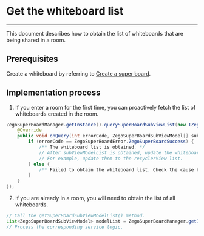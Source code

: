 # Get the whiteboard list

- - -

This document describes how to obtain the list of whiteboards that are being shared in a room.

## Prerequisites

Create a whiteboard by referring to [Create a super board](../Quick%20start/Create%20white%20board.mdx).

## Implementation process
1. If you enter a room for the first time, you can proactively fetch the list of whiteboards created in the room.

```java
ZegoSuperBoardManager.getInstance().querySuperBoardSubViewList(new IZegoSuperBoardQueryListCallback() {
    @Override
    public void onQuery(int errorCode, ZegoSuperBoardSubViewModel[] subViewModelList, HashMap<String, String> extraInfo) {
        if (errorCode == ZegoSuperBoardError.ZegoSuperBoardSuccess) {
            /** The whiteboard list is obtained. */
            // After subViewModelList is obtained, update the whiteboard list on the interface.
            // For example, update them to the recyclerView list.
        } else {
            /** Failed to obtain the whiteboard list. Check the cause based on the error code. */
        }
    }
});
```


2. If you are already in a room, you will need to obtain the list of all whiteboards.

```java
// Call the getSuperBoardSubViewModelList() method.
List<ZegoSuperBoardSubViewModel> modelList = ZegoSuperBoardManager.getInstance().getSuperBoardSubViewModelList();
// Process the corresponding service logic.
```
